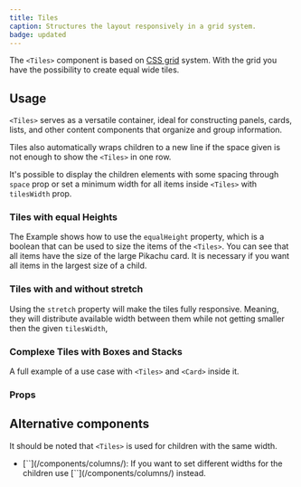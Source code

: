 ```yaml
---
title: Tiles
caption: Structures the layout responsively in a grid system.
badge: updated
---
```


The `<Tiles>` component is based on [CSS grid](https://www.w3schools.com/css/css_grid.asp) system. With the grid you have the possibility to create equal wide tiles.

## Usage

`<Tiles>` serves as a versatile container, ideal for constructing panels, cards, lists, and other content components that organize and group information.

Tiles also automatically wraps children to a new line if the space given is not enough to show the `<Tiles>` in one row.

It's possible to display the children elements with some spacing through `space` prop or set a minimum width for all items inside `<Tiles>` with `tilesWidth` prop.

### Tiles with equal Heights

The Example shows how to use the `equalHeight` property, which is a boolean that can be used to size the items of the `<Tiles>`. You can see that all items have the size of the large Pikachu card. It is necessary if you want all items in the largest size of a child.

<ComponentDemo file="./tiles-autoRows.demo.tsx" />

### Tiles with and without stretch

Using the `stretch` property will make the tiles fully responsive. Meaning, they will distribute available width between them while not getting smaller then the given `tilesWidth`,

<ComponentDemo file="./tiles-stretch.demo.tsx" />

### Complexe Tiles with Boxes and Stacks

A full example of a use case with `<Tiles>` and `<Card>` inside it.

<ComponentDemo file="./tiles-complex.demo.tsx" />

### Props

<StorybookHintMessage component={title} />

<PropsTable component={title} />

## Alternative components

It should be noted that `<Tiles>` is used for children with the same width.

<ul>
  <li>
    [`<Columns>`](/components/columns/): If you want to set different widths for the children use [`<Columns>`](/components/columns/) instead.
</li>
</ul>
